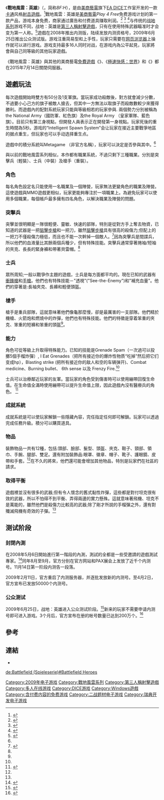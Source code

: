 {{noteTA
|T=zh-hans:战地：英雄; zh-hant:戰地風雲：英雄;
|G1=Games
}}
{{Otheruses|subject=2009年推出的電玩遊戲作品|other=整個遊戲作品系列|戰地風雲系列}} 
{{Infobox VG
| title        = 戰地風雲：英雄<br />''Battlefield Heroes''
| image = File:Battlefield Heroes.jpg
| caption      = 
| developer    = [[EA_Digital_Illusions_CE|EA DICE]]
| publisher    = [[美商藝電|美商藝電]]
| distributor  = 
| designer     = Ben Cousins<br>Gustav Tilleby<br>James Salt
| series       = ''[[戰地風雲|戰地風雲]]''
| engine       = [[Refractor_2引擎|Refractor 2引擎]]
| released     = 2009年6月25日
| genre        = [[第三人称射击游戏|第三人称射击游戏]]
| modes        = [[多人游戏|多人游戏]]
| platforms    = [[Windows|Windows]]
}}
《'''戰地風雲：英雄'''》（{{lang-en|''Battlefield Heroes''}}，简称''BF:H''），是由[[美商藝電|美商藝電]]旗下[[EA_Digital_Illusions_CE|EA DICE]]工作室开发的一款[[卡通|卡通]]风格[[射击遊戲|射击遊戲]]。<ref name="pbf">{{cite web
 |url=http://planetbattlefield.gamespy.com/View.php?view=Gameinfo.Detail&id=268&game=10 
 |title=Battlefield Heroes Features 
 |publisher=Planet Battlefield 
 |date=2008-02-23 
 |accessdate=2008-03-01 
 |deadurl=yes 
 |archiveurl=https://web.archive.org/web/20090217143005/http://planetbattlefield.gamespy.com/View.php?view=Gameinfo.Detail&id=268&game=10 
 |archivedate=2009-02-17 
}}</ref>戰地風雲：英雄是[[美商藝電|美商藝電]]''Play 4 Free''免费游戏计划的第一款产品，游戏本身免费，商家通过廣告和付费道具赚取利润。<ref name="NYT">{{cite web |url=http://www.nytimes.com/2008/01/21/technology/21game.html |title=BFH 不用錢，但可能做大贏家要錢(英) |author=Seth Schiesel |publisher=[[New_York_Times|New York Times]] |date=2008-01-21 |accessdate=2008-01-21 |archive-date=2013-06-26 |archive-url=https://www.webcitation.org/6HfeKixb2?url=http://www.nytimes.com/2008/01/21/technology/21game.html?_r=0 |dead-url=no }}</ref>
<ref name="OS">{{cite web |url=http://www.battlefield-heroes.com/news.asp?id=20290 |title=BFH 將是美商藝電'Play 4 Free' 的範本(英) |publisher=[[EA_Digital_Illusions_CE|EA Digital Illusions CE]] |date=2008-01-21 |accessdate=2008-01-24 |deadurl=yes |archiveurl=https://web.archive.org/web/20080122180539/http://www.battlefield-heroes.com/news.asp?id=20290 |archivedate=2008-01-22 }}</ref>
<ref name="BBC">{{cite web |url=http://news.bbc.co.uk/2/hi/technology/7199881.stm |title=EA(美商電藝)又把電子遊戲帶回附加廣告的時代(英) |publisher=[[BBC|BBC]] |date=2008-01-21 |accessdate=2008-01-22 |archive-date=2013-06-26 |archive-url=https://www.webcitation.org/6HfeM6ibu?url=http://news.bbc.co.uk/2/hi/technology/7199881.stm |dead-url=no }}</ref>与传统的[[战地系列|战地系列]]游戏不同，战地：英雄是[[第三人稱射擊遊戲|第三人稱射擊遊戲]]，只有在使用特殊武器瞄准时才会变为第一人称。<ref name="BN">{{cite web |url=http://www.bluesnews.com/cgi-bin/board.pl?action=viewthread&threadid=84413 |title=BFH First-Person Plans(英) |publisher=Blue's News |date=2008-01-23 |accessdate=2008-02-05 |archive-date=2008-06-10 |archive-url=https://web.archive.org/web/20080610132003/http://www.bluesnews.com/cgi-bin/board.pl?action=viewthread&threadid=84413 |dead-url=no }}</ref>遊戲在2008年推出内测版，陆续发放内测资格号，2009年6月25日推出公众测试版。游戏注重简易型和上手性，玩家只需要在[[网页浏览器|网页浏览器]]上操作就可以进行游戏。游戏支持最多16人同时对战，在游戏内為公平起見，玩家將會與自己同等級的其他玩家遊戲。

《戰地風雲：英雄》與其他的美商藝電[[網絡遊戲免費模式|免費遊戲]]《{{link-en|戰地風雲：免費玩|Battlefield Play4Free}}》、《[[極速快感：世界|極速快感：世界]]》和《{{link-en|FIFA World|FIFA World}}》都在2015年7月14日關閉伺服器。

== 遊戲玩法 ==
每次遊戲開始時雙方有50分及1支軍旗。當玩家成功殺敵後，對方就會減少分數，不過要小心己方的旗子被敵人搶去，但其中一方無法以取旗子而殺敵數較少來獲得勝利。而遊戲內的配對系統玩家只能與等級相若的玩家參與. 兩個勢力分別被稱為the National Army（國防軍、紅色旗）及the Royal Army （皇家軍隊、藍色旗）。目前只有第三身視點，但開發人員表示正在開發第一身視點。玩家死後的重生時間為5秒。游戏的“Intelligent Spawn System”会让玩家在接近主要戰爭地區的据点重生，但玩家也可以手动选择重生点。

遊戲中的積分系統叫Metagame （非官方名稱），玩家可以決定是否參與其中。<ref name="pbf"/>

與以前的戰地風雲系列相似，本作都有職業系統，不過只剩下三種職業。分別是突擊兵（輕裝）、士兵（中裝）及槍手（重裝）。

=== 角色 ===
每名角色設定名只能使用一名職業及一個陣營，玩家無法更變角色的職業及陣營。這使遊戲與MMO遊戲更相似，玩家更能夠專注於一項職業上。為避免玩家可以使用多個職業，每個帳戶最多擁有四名角色，以解決職業及陣營的問題。

=== 突擊兵 ===
突擊並很明顯是ㄧ隊很輕便、靈敏、快速的部隊，特別是從對方手上奪去物資，已知道的武器是一把[[狙擊步槍|狙擊步槍]]和一把刀，雖然[[狙擊步槍|狙擊步槍]]具有很高的殺傷力;但配上的一把刀不僅殺傷力極低，而且也不能一次幹掉一個敵人。<ref name="ieatgrenades">{{cite web|url=http://www.ieatgrenades.com/game-info/weapons|title=''武器''(英) Page|publisher=[[ieatgrenades|ieatgrenades]]|accessdate=2008-03-05|deadurl=yes|archiveurl=https://web.archive.org/web/20080312073252/http://www.ieatgrenades.com/game-info/weapons|archivedate=2008年3月12日|df=}}</ref>因為突擊兵是間諜兵，所以他們的血液量比其餘兩個兵種少，但有特殊技能。突擊兵通常穿著捲袖/短袖的夾克、長長的緊身褲和帶著貝雷帽。<ref name="pbf"/>

=== 士兵 ===
眾所周知;一般以戰爭作主題的遊戲，士兵是每方面都平均的。現在已知的武器有[[衝鋒槍|衝鋒槍]]和[[手槍|手槍]]。他們也有特殊技能－"透視"("See-the-Enemy")和"補充血量"。他們的穿著是:長袖夾克、長褲和輕便頭盔。

=== 槍手 ===
槍手是重兵部隊，這就意味著他們像龜那麼慢，卻是最厲害的一支部隊。他們精於機槍、火箭炮和燃燒中的炸彈，他們也有特殊技能。他們的特徵是穿着笨重的夾克、笨重的短褲和笨重的頭盔<ref name="pbf"/>。

=== 能力 ===
角色可從等級上升取得特殊能力。已知的技能是Grenade Spam（一次過可以投擲5個手榴炸彈）, I Eat Grenades（把所有接近你的爆炸性物质“吃掉”然后把它们变成hp），Blasting strike (把所有接近你的敌人和空的车辆弹开)、Combat medicine、Burning bullet、 6th sense 以及 Frenzy Fire.<ref name="pbf"/>

士兵可以治療鄰近玩家的友軍。當玩家的角色受到傷害時可以使用繃帶回復生命值。在生命值全滿時使用繃帶可以提升生命值上限，因此遊戲內沒有醫療兵的角色。
<ref name="BFHeroes.org">{{cite web|url=http://www.bfheroes.org/Battlefield-Heroes/News/BFHLab-Heroes-Trailer-Dissection/ |title=''Battlefield Heroes Trailer Dissection'' Page |publisher=[[BFHeroes.org|BFHeroes.org]] |accessdate=2008-03-10 |deadurl=yes |archiveurl=https://web.archive.org/web/20080319003411/http://www.bfheroes.org/Battlefield-Heroes/News/BFHLab-Heroes-Trailer-Dissection/ |archivedate=2008-03-19 }}</ref>

=== 成就系統 ===
成就系統是可以使玩家解鎖一些隱藏內容，完任指定任何即可解鎖。玩家可以透過完成任務升級。積分可以購買道具。

=== 物品 ===
裝飾物品一共有12種，包括:頭部、臉部、髮型、頭盔、夾克、鞋子、頸部、領巾、手腕、腿部、雙足。還有附加裝飾品:眼罩、徽章、帽子、靴子、護眼鏡、皮帶和手套。<ref name="pbf"/>在不久的將來，他們還可能會增加其他物品，特別是玩家們在社區的請求。

=== 取得平衡 ===
遊戲裡並沒有很多的武器;但有令人懷念的舊式黏性炸彈，這些都是對付坦克很有效的武器，所以不怕得不到平衡、弄得兩邊的實力懸殊。這就意味著飛機、坦克不是萬能的，雖然他們是殺傷力比較高的武器;除了剛才所說的手榴彈之外，還有對殲滅飛機有奇效的子彈。<ref name="ieatgrenades"/>

== 测试阶段 ==
=== 封閉內測 ===

在2008年5月6日開始進行第一階段的內測，測試的全都是一些受邀請的遊戲測試專家。<ref>{{cite web |url=http://www.battlefield-heroes.com/beta |title=存档副本 |accessdate=2008-04-29  |deadurl=yes |archiveurl=https://web.archive.org/web/20080513230341/http://www.battlefield-heroes.com/beta |archivedate=2008-05-13 }}</ref>同年8月至9月，官方分别在官方网站和PAX展会上发放了近千个内测号。11月14日第一阶段内测告一段落。

2009年2月11日，官方重启了内测服务器，并逐批发放新的内测号。至4月2日，官方宣布已发放50000个内测号。

=== 公众测试 ===
2009年6月25日，战地：英雄进入公众测试阶段。<ref>{{cite web|url=http://arstechnica.com/gaming/news/2009/06/free-to-play-battlefield-heroes-moves-to-open-beta.ars|title=战地：英雄进入公众测试阶段|publisher=arstechnica|date=2009-06-25|access-date=2009-10-03|archive-date=2010-12-11|archive-url=https://web.archive.org/web/20101211145834/http://arstechnica.com/gaming/news/2009/06/free-to-play-battlefield-heroes-moves-to-open-beta.ars|dead-url=no}}</ref>新来的玩家不需要申请内测号即可进入游戏。3个月后，官方宣布在册的帐号数量已达到200万个。<ref>{{cite web|url=http://www.ea.com/news/battlefield-heroes-hits-2-million-registered-players|title=战地：英雄玩家帐号数达到200万|publisher=美国艺电|date=2009-09-25|access-date=2009-10-03|archive-date=2010-09-15|archive-url=https://web.archive.org/web/20100915005719/http://www.ea.com/news/battlefield-heroes-hits-2-million-registered-players|dead-url=no}}</ref>

== 參考 ==
{{reflist|30em}}

== 連結 ==
* {{official|http://www.battlefield-heroes.com}}

{{戰地}}

{{DEFAULTSORT:Battlefield Heroes}}
[[Category:2009年电子游戏|Category:2009年电子游戏]]
[[Category:戰地風雲系列|Category:戰地風雲系列]]
[[Category:第三人稱射擊遊戲|Category:第三人稱射擊遊戲]]
[[Category:多人在线游戏|Category:多人在线游戏]]
[[Category:DICE游戏|Category:DICE游戏]]
[[Category:Windows遊戲|Category:Windows遊戲]]
[[Category:含付费内容的免费游戏|Category:含付费内容的免费游戏]]
[[Category:二战题材电子游戏|Category:二战题材电子游戏]]
[[Category:瑞典开发电子游戏|Category:瑞典开发电子游戏]]

[[de:Battlefield_(Spieleserie)#Battlefield_Heroes|de:Battlefield (Spieleserie)#Battlefield Heroes]]